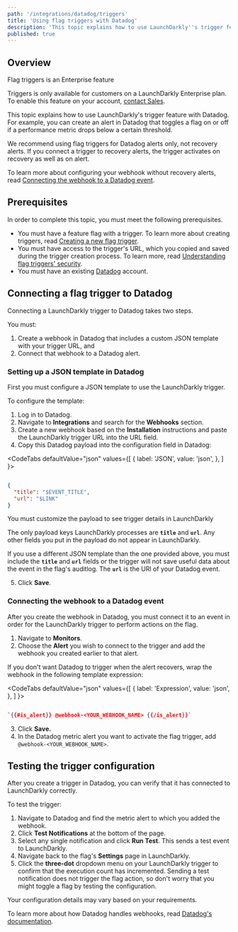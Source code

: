 ```yaml
---
path: '/integrations/datadog/triggers'
title: 'Using flag triggers with Datadog'
description: 'This topic explains how to use LaunchDarkly''s trigger feature with Datadog.'
published: true
---
```


## Overview

<Callout intent="info">
<CalloutTitle>Flag triggers is an Enterprise feature</CalloutTitle>
<CalloutDescription>

Triggers is only available for customers on a LaunchDarkly Enterprise plan. To enable this feature on your account, [contact Sales](https://launchdarkly.com/contact-sales/).

</CalloutDescription>
</Callout>

This topic explains how to use LaunchDarkly's trigger feature with Datadog. For example, you can create an alert in Datadog that toggles a flag on or off if a performance metric drops below a certain threshold.

We recommend using flag triggers for Datadog alerts only, not recovery alerts. If you connect a trigger to recovery alerts, the trigger activates on recovery as well as on alert.

To learn more about configuring your webhook without recovery alerts, read [Connecting the webhook to a Datadog event](#connecting-the-webhook-to-a-datadog-event).


## Prerequisites

In order to complete this topic, you must meet the following prerequisites.

* You must have a feature flag with a trigger. To learn more about creating triggers, read [Creating a new flag trigger](/home/feature-workflows/triggers#creating-a-new-flag-trigger).
* You must have access to the trigger's URL, which you copied and saved during the trigger creation process. To learn more, read [Understanding flag triggers' security](/home/feature-workflows/triggers#understanding-flag-triggers-security).
* You must have an existing [Datadog](https://www.datadoghq.com/) account.

## Connecting a flag trigger to Datadog

Connecting a LaunchDarkly trigger to Datadog takes two steps.

You must:

1. Create a webhook in Datadog that includes a custom JSON template with your trigger URL, and
2. Connect that webhook to a Datadog alert.

### Setting up a JSON template in Datadog

First you must configure a JSON template to use the LaunchDarkly trigger.

To configure the template:

1. Log in to Datadog.
2. Navigate to **Integrations** and search for the **Webhooks** section.
3. Create a new webhook based on the **Installation** instructions and paste the LaunchDarkly trigger URL into the URL field.
4. Copy this Datadog payload into the configuration field in Datadog:

<CodeTabs
  defaultValue="json"
  values={[
    { label: 'JSON', value: 'json', },
  ]
}>
<CodeTabItem value="json">

```json

{
  "title": "$EVENT_TITLE",
  "url": "$LINK"
}

```

</CodeTabItem>
</CodeTabs>

<Callout intent="alert">
<CalloutTitle>You must customize the payload to see trigger details in LaunchDarkly</CalloutTitle>
<CalloutDescription>

The only payload keys LaunchDarkly processes are **`title`** and **`url`**. Any other fields you put in the payload do not appear in LaunchDarkly.

If you use a different JSON template than the one provided above, you must include the **`title`** and **`url`** fields or the trigger will not save useful data about the event in the flag's auditlog. The **`url`** is the URl of your Datadog event.

</CalloutDescription>
</Callout>

5. Click **Save**.

### Connecting the webhook to a Datadog event

After you create the webhook in Datadog, you must connect it to an event in order for the LaunchDarkly trigger to perform actions on the flag.

1. Navigate to **Monitors**.
2. Choose the **Alert** you wish to connect to the trigger and add the webhook you created earlier to that alert.

 If you don't want Datadog to trigger when the alert recovers, wrap the webhook in the following template expression:

 <CodeTabs
  defaultValue="json"
  values={[
    { label: 'Expression', value: 'json', },
  ]
 }>
 <CodeTabItem value="json">

 ```json

 `{{#is_alert}} @webhook-<YOUR_WEBHOOK_NAME> {{/is_alert}}`

 ```

 </CodeTabItem>
 </CodeTabs>

3. Click **Save.**
4. In the Datadog metric alert you want to activate the flag trigger, add `@webhook-<YOUR_WEBHOOK_NAME>`.

## Testing the trigger configuration

After you create a trigger in Datadog, you can verify that it has connected to LaunchDarkly correctly.

To test the trigger:
1. Navigate to Datadog and find the metric alert to which you added the webhook.
2. Click **Test Notifications** at the bottom of the page.
3. Select any single notification and click **Run Test**. This sends a test event to LaunchDarkly.
4. Navigate back to the flag's **Settings** page in LaunchDarkly.
5. Click the **three-dot** dropdown menu on your LaunchDarkly trigger to confirm that the execution count has incremented. Sending a test notification does not trigger the flag action, so don't worry that you might toggle a flag by testing the configuration.

Your configuration details may vary based on your requirements.

To learn more about how Datadog handles webhooks, read [Datadog's documentation](https://docs.datadoghq.com/integrations/webhooks/).


